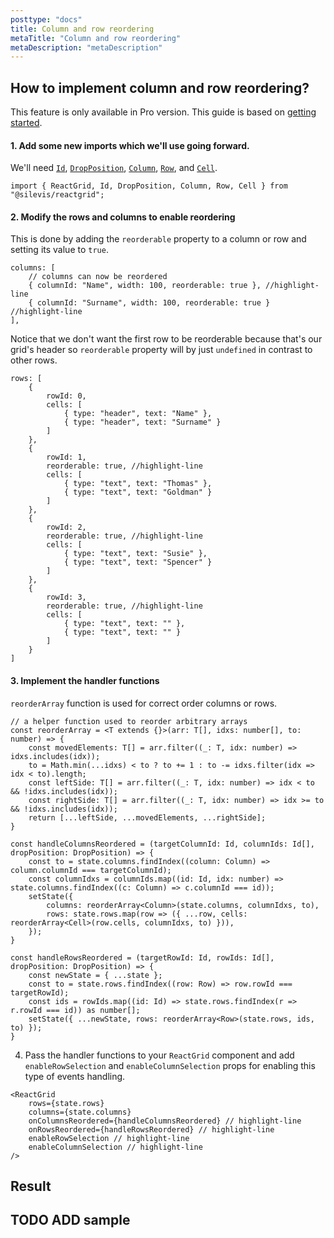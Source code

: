 ```yaml
---
posttype: "docs"
title: Column and row reordering
metaTitle: "Column and row reordering"
metaDescription: "metaDescription"
---
```


## How to implement column and row reordering?

This feature is only available in Pro version. 
This guide is based on [getting started](link).

#### 1. Add some new imports which we'll use going forward.
We'll need [`Id`](link), [`DropPosition`](link), [`Column`](link), [`Row`](link), and [`Cell`](link).

```tsx
import { ReactGrid, Id, DropPosition, Column, Row, Cell } from "@silevis/reactgrid";
```

#### 2. Modify the rows and columns to enable reordering

This is done by adding the `reorderable` property to a column or row and setting its value to `true`.

```tsx
columns: [
	// columns can now be reordered
	{ columnId: "Name", width: 100, reorderable: true }, //highlight-line
	{ columnId: "Surname", width: 100, reorderable: true } //highlight-line
],
```

Notice that we don't want the first row to be reorderable because that's our grid's header so `reorderable` 
property will by just `undefined` in contrast to other rows.

```tsx
rows: [
	{
		rowId: 0,
		cells: [
			{ type: "header", text: "Name" },
			{ type: "header", text: "Surname" }
		]
	},
	{
		rowId: 1,
		reorderable: true, //highlight-line
		cells: [
			{ type: "text", text: "Thomas" },
			{ type: "text", text: "Goldman" }
		]
	},
	{
		rowId: 2,
		reorderable: true, //highlight-line
		cells: [
			{ type: "text", text: "Susie" },
			{ type: "text", text: "Spencer" }
		]
	},
	{
		rowId: 3,
		reorderable: true, //highlight-line
		cells: [
			{ type: "text", text: "" }, 
			{ type: "text", text: "" }
		]
	}
]
```

#### 3. Implement the handler functions

`reorderArray` function is used for correct order columns or rows. 

```tsx
// a helper function used to reorder arbitrary arrays
const reorderArray = <T extends {}>(arr: T[], idxs: number[], to: number) => {
	const movedElements: T[] = arr.filter((_: T, idx: number) => idxs.includes(idx));
	to = Math.min(...idxs) < to ? to += 1 : to -= idxs.filter(idx => idx < to).length;
	const leftSide: T[] = arr.filter((_: T, idx: number) => idx < to && !idxs.includes(idx));
	const rightSide: T[] = arr.filter((_: T, idx: number) => idx >= to && !idxs.includes(idx));
	return [...leftSide, ...movedElements, ...rightSide];
}

const handleColumnsReordered = (targetColumnId: Id, columnIds: Id[], dropPosition: DropPosition) => {
	const to = state.columns.findIndex((column: Column) => column.columnId === targetColumnId);
	const columnIdxs = columnIds.map((id: Id, idx: number) => state.columns.findIndex((c: Column) => c.columnId === id));
	setState({
		columns: reorderArray<Column>(state.columns, columnIdxs, to),
		rows: state.rows.map(row => ({ ...row, cells: reorderArray<Cell>(row.cells, columnIdxs, to) })),
	});
}

const handleRowsReordered = (targetRowId: Id, rowIds: Id[], dropPosition: DropPosition) => {
	const newState = { ...state };
	const to = state.rows.findIndex((row: Row) => row.rowId === targetRowId);
	const ids = rowIds.map((id: Id) => state.rows.findIndex(r => r.rowId === id)) as number[];
	setState({ ...newState, rows: reorderArray<Row>(state.rows, ids, to) });
}
```

4. Pass the handler functions to your `ReactGrid` component and add `enableRowSelection` and `enableColumnSelection` props for 
enabling this type of events handling.

```tsx
<ReactGrid
	rows={state.rows}
	columns={state.columns}
	onColumnsReordered={handleColumnsReordered} // highlight-line
	onRowsReordered={handleRowsReordered} // highlight-line
	enableRowSelection // highlight-line
	enableColumnSelection // highlight-line
/>
```

## Result

## TODO ADD sample